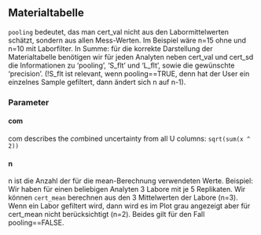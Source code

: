

## Materialtabelle

`pooling` bedeutet, das man cert_val nicht aus den Labormittelwerten schätzt, sondern aus allen Mess-Werten. Im Beispiel wäre n=15 ohne und n=10 mit Laborfilter.
In Summe: für die korrekte Darstellung der Materialtabelle benötigen wir für jeden Analyten neben cert_val und cert_sd die Informationen zu 'pooling', 'S_flt' und 'L_flt', sowie die gewünschte 'precision'. (!S_flt ist relevant, wenn pooling==TRUE, denn hat der User ein einzelnes Sample gefiltert, dann ändert sich n auf n-1).

### Parameter

#### com
com describes the *com*bined uncertainty from all U columns: `sqrt(sum(x ^ 2))`

#### n
n ist die Anzahl der für die mean-Berechnung verwendeten Werte. Beispiel: Wir haben für einen beliebigen Analyten 3 Labore mit je 5 Replikaten. Wir können `cert_mean` berechnen aus den 3 Mittelwerten der Labore (n=3). Wenn ein Labor gefiltert wird, dann wird es im Plot grau angezeigt aber für cert_mean nicht berücksichtigt (n=2). Beides gilt für den Fall pooling==FALSE. 


